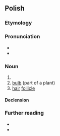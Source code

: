 {{also|cebulką}}
==Polish==

===Etymology===
{{suffix|pl|cebula|ka}}

===Pronunciation===
* {{pl-IPA}}
* {{audio|pl|LL-Q809 (pol)-KaMan-cebulka.wav|Audio}}

===Noun===
{{pl-noun|f}}

# {{diminutive of|pl|cebula}}
# [[bulb]] (part of a plant)
# [[hair]] [[follicle]]

====Declension====
{{pl-decl-noun-f}}

===Further reading===
* {{R:pl:WSJP}}
* {{R:PWN}}

{{c|pl|Alliums|Hair}}